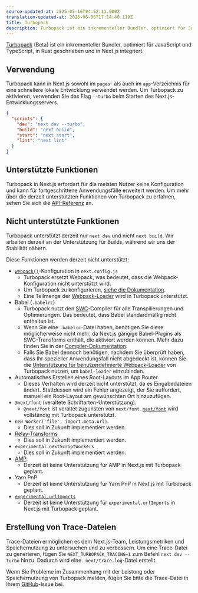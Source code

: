 ```yaml
---
source-updated-at: 2025-05-16T04:52:11.000Z
translation-updated-at: 2025-06-06T17:14:40.119Z
title: Turbopack
description: Turbopack ist ein inkrementeller Bundler, optimiert für JavaScript und TypeScript, in Rust geschrieben und in Next.js integriert.
---
```


[Turbopack](https://turbo.build/pack) (Beta) ist ein inkrementeller Bundler, optimiert für JavaScript und TypeScript, in Rust geschrieben und in Next.js integriert.

## Verwendung

Turbopack kann in Next.js sowohl im `pages`- als auch im `app`-Verzeichnis für eine schnellere lokale Entwicklung verwendet werden. Um Turbopack zu aktivieren, verwenden Sie das Flag `--turbo` beim Starten des Next.js-Entwicklungsservers.

```json filename="package.json" highlight={3}
{
  "scripts": {
    "dev": "next dev --turbo",
    "build": "next build",
    "start": "next start",
    "lint": "next lint"
  }
}
```

## Unterstützte Funktionen

Turbopack in Next.js erfordert für die meisten Nutzer keine Konfiguration und kann für fortgeschrittene Anwendungsfälle erweitert werden. Um mehr über die derzeit unterstützten Funktionen von Turbopack zu erfahren, sehen Sie sich die [API-Referenz](/docs/app/api-reference/next-config-js/turbo) an.

## Nicht unterstützte Funktionen

Turbopack unterstützt derzeit nur `next dev` und nicht `next build`. Wir arbeiten derzeit an der Unterstützung für Builds, während wir uns der Stabilität nähern.

Diese Funktionen werden derzeit nicht unterstützt:

- [`webpack()`](/docs/app/api-reference/next-config-js/webpack)-Konfiguration in `next.config.js`
  - Turbopack ersetzt Webpack, was bedeutet, dass die Webpack-Konfiguration nicht unterstützt wird.
  - Um Turbopack zu konfigurieren, [siehe die Dokumentation](/docs/app/api-reference/next-config-js/turbo).
  - Eine Teilmenge der [Webpack-Loader](/docs/app/api-reference/next-config-js/turbo#webpack-loaders) wird in Turbopack unterstützt.
- Babel (`.babelrc`)
  - Turbopack nutzt den [SWC](/docs/architecture/nextjs-compiler#why-swc)-Compiler für alle Transpilierungen und Optimierungen. Das bedeutet, dass Babel standardmäßig nicht enthalten ist.
  - Wenn Sie eine `.babelrc`-Datei haben, benötigen Sie diese möglicherweise nicht mehr, da Next.js gängige Babel-Plugins als SWC-Transforms enthält, die aktiviert werden können. Mehr dazu finden Sie in der [Compiler-Dokumentation](docs/architecture/nextjs-compiler#supported-features).
  - Falls Sie Babel dennoch benötigen, nachdem Sie überprüft haben, dass Ihr spezieller Anwendungsfall nicht abgedeckt ist, können Sie die [Unterstützung für benutzerdefinierte Webpack-Loader](/docs/app/api-reference/next-config-js/turbo#webpack-loaders) von Turbopack nutzen, um `babel-loader` einzubinden.
- Automatisches Erstellen eines Root-Layouts im App Router.
  - Dieses Verhalten wird derzeit nicht unterstützt, da es Eingabedateien ändert. Stattdessen wird ein Fehler angezeigt, der Sie auffordert, manuell ein Root-Layout am gewünschten Ort hinzuzufügen.
- `@next/font` (veraltete Schriftarten-Unterstützung).
  - `@next/font` ist veraltet zugunsten von `next/font`. [`next/font`](/docs/app/building-your-application/optimizing/fonts) wird vollständig mit Turbopack unterstützt.
- `new Worker('file', import.meta.url)`.
  - Dies soll in Zukunft implementiert werden.
- [Relay-Transforms](/docs/architecture/nextjs-compiler#relay)
  - Dies soll in Zukunft implementiert werden.
- `experimental.nextScriptWorkers`
  - Dies soll in Zukunft implementiert werden.
- [AMP](/docs/pages/building-your-application/configuring/amp).
  - Derzeit ist keine Unterstützung für AMP in Next.js mit Turbopack geplant.
- Yarn PnP
  - Derzeit ist keine Unterstützung für Yarn PnP in Next.js mit Turbopack geplant.
- [`experimental.urlImports`](/docs/app/api-reference/next-config-js/urlImports)
  - Derzeit ist keine Unterstützung für `experimental.urlImports` in Next.js mit Turbopack geplant.

## Erstellung von Trace-Dateien

Trace-Dateien ermöglichen es dem Next.js-Team, Leistungsmetriken und Speichernutzung zu untersuchen und zu verbessern. Um eine Trace-Datei zu generieren, fügen Sie `NEXT_TURBOPACK_TRACING=1` zum Befehl `next dev --turbo` hinzu. Dadurch wird eine `.next/trace.log`-Datei erstellt.

Wenn Sie Probleme im Zusammenhang mit der Leistung oder Speichernutzung von Turbopack melden, fügen Sie bitte die Trace-Datei in Ihrem [GitHub](https://github.com/vercel/next.js)-Issue bei.